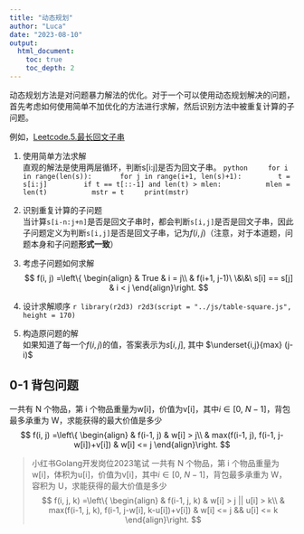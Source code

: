 ```yaml
---
title: "动态规划"
author: "Luca"
date: "2023-08-10"
output: 
  html_document:
    toc: true
    toc_depth: 2
---
```


动态规划方法是对问题暴力解法的优化。对于一个可以使用动态规划解决的问题，首先考虑如何使用简单不加优化的方法进行求解，然后识别方法中被重复计算的子问题。

例如，[Leetcode.5.最长回文子串](https://leetcode.cn/submissions/detail/454289347/)

1. 使用简单方法求解  
直观的解法是使用两层循环，判断s[i:j]是否为回文子串。
    ```python
    for i in range(len(s)):
      for j in range(i+1, len(s)+1):
        t = s[i:j]
        if t == t[::-1] and len(t) > mlen:
          mlen = len(t)
          mstr = t
    print(mstr)
    ```
2. 识别重复计算的子问题  
当计算`s[i-n:j+n]`是否是回文子串时，都会判断`s[i,j]`是否是回文子串，因此子问题定义为判断`s[i,j]`是否是回文子串，记为$f(i, j)$（注意，对于本道题，问题本身和子问题**形式一致**）

3. 考虑子问题如何求解
$$
f(i, j) =\left\{
\begin{align}
& True & i = j\\
& f(i+1, j-1)\ \&\&\ s[i] == s[j] & i < j
\end{align}\right.
$$
4. 设计求解顺序
    ```r
library(r2d3)
r2d3(script = "../js/table-square.js", height = 170)
    ```
5. 构造原问题的解  
如果知道了每一个$f(i,j)$的值，答案表示为$s[i, j]$, 其中 $\underset{i,j}{max} (j-i)$


## 0-1 背包问题
一共有 N 个物品，第 i 个物品重量为w[i]，价值为v[i]，其中$i\in[0,\ N-1]$，背包最多承重为 W，求能获得的最大价值是多少
$$ f(i, j) =\left\{
\begin{align}
& f(i-1, j) & w[i] > j\\
& max(f(i-1, j), f(i-1, j-w[i])+v[i]) & w[i] <= j 
\end{align}\right.
$$

> 小红书Golang开发岗位2023笔试
一共有 N 个物品，第 i 个物品重量为w[i]，体积为u[i]，价值为v[i]，其中$i\in[0,\ N-1]$，背包最多承重为 W，容积为 U，求能获得的最大价值是多少
$$ f(i, j, k) =\left\{
\begin{align}
& f(i-1, j, k) & w[i] > j || u[i] > k\\
& max(f(i-1, j, k), f(i-1, j-w[i], k-u[i])+v[i]) & w[i] <= j && u[i] <= k 
\end{align}\right.
$$
